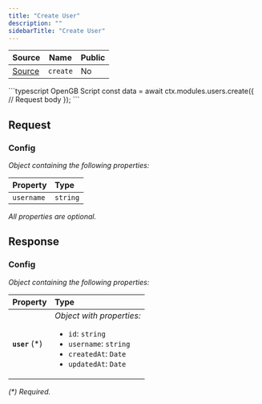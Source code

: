 ```yaml
---
title: "Create User"
description: ""
sidebarTitle: "Create User"
---
```


| Source                                                                                                      | Name       | Public     |
| ----------------------------------------------------------------------------------------------------------- | ---------- | ---------- |
| [Source](https://github.com/rivet-gg/opengb-modules/tree/main/modules/users/scripts/create.ts) | `create` | No |

<RequestExample>
```typescript OpenGB Script
const data = await ctx.modules.users.create({
  // Request body
});
```

</RequestExample>

## Request



### Config

_Object containing the following properties:_

| Property   | Type     |
| :--------- | :------- |
| `username` | `string` |

_All properties are optional._


## Response



### Config

_Object containing the following properties:_

| Property        | Type                                                                                                                                           |
| :-------------- | :--------------------------------------------------------------------------------------------------------------------------------------------- |
| **`user`** (\*) | _Object with properties:_<ul><li>`id`: `string`</li><li>`username`: `string`</li><li>`createdAt`: `Date`</li><li>`updatedAt`: `Date`</li></ul> |

_(\*) Required._

